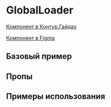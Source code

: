 
<Meta of={GlobalLoaderStories} />

# GlobalLoader

[Компонент в Контур.Гайдах](https://guides.kontur.ru/components/progress-indicators/global-loader/)

[Компонент в Figma](https://www.figma.com/design/87ScqxPzJpF9DcVBNYWOjM/%E2%9A%A1-Kontur-UI?node-id=396-15654&t=i9hraypi61DJWRFA-4)

<Description />

## Базовый пример

<Primary />

## Пропы

<Controls />

## Примеры использования

<Stories title="" includePrimary={false} />
